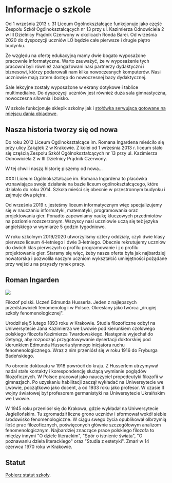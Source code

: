 # Informacje o szkole

Od 1 września 2013 r. 31 Liceum Ogólnokształcące funkcjonuje jako część Zespołu
Szkół Ogólnokształcących nr 13 przy ul. Kazimierza Odnowiciela 2 w III Dzielnicy
Prądnik Czerwony w okolicach Ronda Barei. Od września 2020 do dyspozycji uczniów
LO będzie całe pierwsze i drugie piętro budynku.

Ze względu na ofertę edukacyjną mamy dwie bogato wyposażone pracownie
informatyczne. Warto zauważyć, że w wyposażenie tych pracowni byli również
zaangażowani nasi partnerzy dydaktyczni i biznesowi, którzy podarowali nam kilka
nowoczesnych komputerów. Nasi uczniowie mają zatem dostęp do nowoczesnej bazy
dydaktycznej.

Sale lekcyjne zostały wyposażone w ekrany dotykowe i tablice multimedialne. Do
dyspozycji uczniów jest również duża sala gimnastyczna, nowoczesna siłownia i
boisko.

W szkole funkcjonuje sklepik szkolny jak i
[stołówka serwująca gotowane na miejscu dania obiadowe](https://www.mniami.krakow.pl/).

## Nasza historia tworzy się od nowa

Do roku 2012 Liceum Ogólnokształcące im. Romana Ingardena mieściło się przy
ulicy Zakątek 2 w Krakowie. Z kolei od 1 września 2013 r. liceum stało się
częścią Zespołu Szkół Ogólnokształcących nr 13 przy ul. Kazimierza Odnowiciela 2
w III Dzielnicy Prądnik Czerwony.

W tej chwili naszą historię piszemy od nowa...

XXXI Liceum Ogólnokształcące im. Romana Ingardena to placówka wznawiająca swoje
działanie na bazie liceum ogólnokształcącego, które działało do roku 2014.
Szkoła mieści się obecnie w przestronnym budynku i zajmuje dwa piętra.

Od września 2019 r. jesteśmy liceum informatycznym więc specjalizujemy się w
nauczaniu informatyki, matematyki, programowania oraz projektowania gier.
Ponadto zapewniamy naukę kluczowych przedmiotów na poziomie rozszerzonym.
Wszyscy nasi uczniowie uczą się też języka angielskiego w wymiarze 5 godzin
tygodniowo.

W roku szkolnym 2019/2020 utworzyliśmy cztery oddziały, czyli dwie klasy
pierwsze liceum 4-letniego i dwie 3-letniego. Obecnie rekrutujemy uczniów do
dwóch klas pierwszych o profilu programowanie i j o profilu projektowanie gier.
Staramy się więc, żeby nasza oferta była jak najbardziej nowatorska i pozwoliła
naszym uczniom wykształcić umiejętności pożądane przy wejściu na przyszły rynek
pracy.

## Roman Ingarden

![](/img/informacje-dodatkowe/ingarden.jpg)

Filozof polski. Uczeń Edmunda Husserla. Jeden z najlepszych przedstawicieli
fenomenologii w Polsce. Określany jako twórca „drugiej szkoły
fenomenologicznej".

Urodził się 5 lutego 1893 roku w Krakowie. Studia filozoficzne odbył na
Uniwersytecie Jana Kazimierza we Lwowie pod kierunkiem czołowego polskiego
filozofa Kazimierza Twardowskiego. Następnie wyjechał do Getyngi, aby rozpocząć
przygotowywanie dysertacji doktorskiej pod kierunkiem Edmunda Husserla słynnego
inicjatora ruchu fenomenologicznego. Wraz z nim przeniósł się w roku 1916 do
Fryburga Badeńskiego.

Po obronie doktoratu w 1918 powrócił do kraju. Z Husserlem utrzymywał nadal
stałe kontakty i korespondencję służącą wymianie poglądów filozoficznych. W
Polsce pracował jako nauczyciel propedeutyki filozofii w gimnazjach. Po
uzyskaniu habilitacji zaczął wykładać na Uniwersytecie we Lwowie, początkowo
jako docent, a od 1933 roku jako profesor. W czasie II wojny światowej był
profesorem germanistyki na Uniwersytecie Ukraińskim we Lwowie.

W 1945 roku przeniósł się do Krakowa, gdzie wykładał na Uniwersytecie
Jagiellońskim. Tu zgromadził liczne grono uczniów i sformował wokół siebie
środowisko fenomenologiczne. W ciągu swego życia opublikował olbrzymią ilość
prac filozoficznych, poświęconych głównie szczegółowym analizom
fenomenologicznym. Najbardziej znaczące prace polskiego filozofa to między
innymi "O dziele literackim", "Spór o istnienie świata", "O poznawaniu dzieła
literackiego" oraz "Studia z estetyki". Zmarł w 14 czerwca 1970 roku w Krakowie.

## Statut

[Pobierz statut szkoły](/files/statut_LO_2.05.23.pdf).
